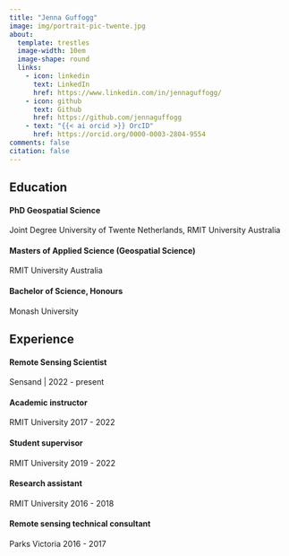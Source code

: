 ```yaml
---
title: "Jenna Guffogg"
image: img/portrait-pic-twente.jpg
about:
  template: trestles
  image-width: 10em
  image-shape: round
  links:
    - icon: linkedin
      text: LinkedIn
      href: https://www.linkedin.com/in/jennaguffogg/
    - icon: github
      text: Github
      href: https://github.com/jennaguffogg
    - text: "{{< ai orcid >}} OrcID"
      href: https://orcid.org/0000-0003-2804-9554
comments: false
citation: false
---
```


:::{#hero-heading}

## Education
#### PhD Geospatial Science
Joint Degree University of Twente Netherlands, 
RMIT Univer​sity Australia

#### Masters of Applied Science (Geospatial Science)
RMIT University Australia

#### Bachelor of Science, Honours
Monash University

## Experience
#### Remote Sensing Scientist
Sensand | 2022 - present

#### Academic instructor
RMIT University 2017 - 2022

#### Student supervisor
RMIT University 2019 - 2022

#### Research assistant
RMIT University 2016 - 2018

#### Remote sensing technical consultant
Parks Victoria 2016 - 2017

:::
